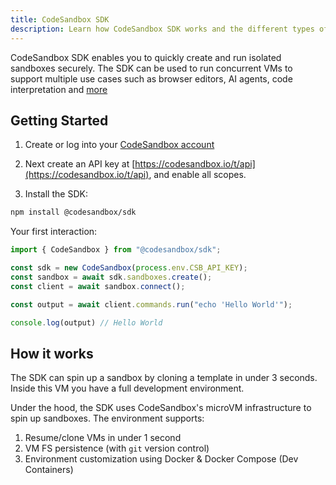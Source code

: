 ```yaml
---
title: CodeSandbox SDK
description: Learn how CodeSandbox SDK works and the different types of projects you can create and develop.
---
```



<Hero
  title="CodeSandbox SDK"
  subtitle="Programmatically spin up (AI) sandboxes"
/>

CodeSandbox SDK enables you to quickly create and run isolated sandboxes securely.
The SDK can be used to run concurrent VMs to support multiple use cases such as browser editors, AI agents, code interpretation and [more](/sdk/use-cases.mdx)

## Getting Started

1. Create or log into your [CodeSandbox account](https://codesandbox.io/signin)

2. Next create an API key at [https://codesandbox.io/t/api](https://codesandbox.io/t/api), and enable all scopes.

3. Install the SDK:

```bash
npm install @codesandbox/sdk
```

Your first interaction:

```js
import { CodeSandbox } from "@codesandbox/sdk";

const sdk = new CodeSandbox(process.env.CSB_API_KEY);
const sandbox = await sdk.sandboxes.create();
const client = await sandbox.connect();

const output = await client.commands.run("echo 'Hello World'");

console.log(output) // Hello World
```

## How it works

The SDK can spin up a sandbox by cloning a template in under 3 seconds. Inside this VM you have a full development environment.

Under the hood, the SDK uses CodeSandbox's microVM infrastructure to spin up sandboxes. The environment supports:

1. Resume/clone VMs in under 1 second
2. VM FS persistence (with `git` version control)
3. Environment customization using Docker & Docker Compose (Dev Containers)
